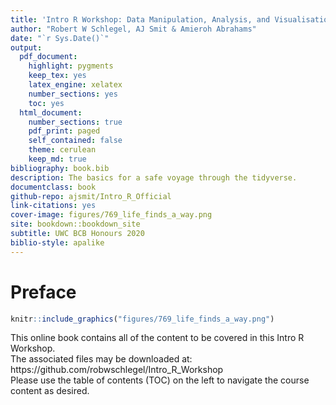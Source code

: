 ```yaml
--- 
title: 'Intro R Workshop: Data Manipulation, Analysis, and Visualisation'
author: "Robert W Schlegel, AJ Smit & Amieroh Abrahams"
date: "`r Sys.Date()`"
output:
  pdf_document: 
    highlight: pygments
    keep_tex: yes
    latex_engine: xelatex
    number_sections: yes
    toc: yes
  html_document: 
    number_sections: true
    pdf_print: paged
    self_contained: false
    theme: cerulean
    keep_md: true
bibliography: book.bib
description: The basics for a safe voyage through the tidyverse.
documentclass: book
github-repo: ajsmit/Intro_R_Official
link-citations: yes
cover-image: figures/769_life_finds_a_way.png
site: bookdown::bookdown_site
subtitle: UWC BCB Honours 2020
biblio-style: apalike
---
```


# Preface {-}

```r
knitr::include_graphics("figures/769_life_finds_a_way.png")
```

This online book contains all of the content to be covered in this Intro R Workshop.  
The associated files may be downloaded at: https://github.com/robwschlegel/Intro_R_Workshop  
Please use the table of contents (TOC) on the left to navigate the course content as desired.
